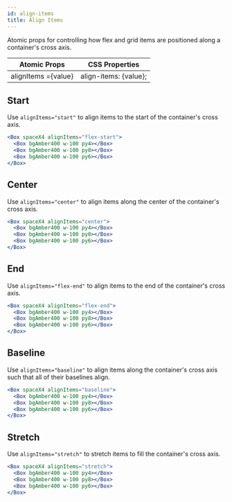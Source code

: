 ```yaml
---
id: align-items
title: Align Items
---
```


Atomic props for controlling how flex and grid items are positioned along a container's cross axis.

| Atomic Props        | CSS Properties        |
| ------------------- | --------------------- |
| alignItems ={value} | align-items: {value}; |

## Start

Use `alignItems="start"` to align items to the start of the container's cross axis.

```jsx live
<Box spaceX4 alignItems="flex-start">
  <Box bgAmber400 w-100 py4></Box>
  <Box bgAmber400 w-100 py8></Box>
  <Box bgAmber400 w-100 py6></Box>
</Box>
```

## Center

Use `alignItems="center"` to align items along the center of the container's cross axis.

```jsx live
<Box spaceX4 alignItems="center">
  <Box bgAmber400 w-100 py4></Box>
  <Box bgAmber400 w-100 py8></Box>
  <Box bgAmber400 w-100 py6></Box>
</Box>
```

## End

Use `alignItems="flex-end"` to align items to the end of the container's cross axis.

```jsx live
<Box spaceX4 alignItems="flex-end">
  <Box bgAmber400 w-100 py4></Box>
  <Box bgAmber400 w-100 py8></Box>
  <Box bgAmber400 w-100 py6></Box>
</Box>
```

## Baseline

Use `alignItems="baseline"` to align items along the container's cross axis such that all of their baselines align.

```jsx live
<Box spaceX4 alignItems="baseline">
  <Box bgAmber400 w-100 py4></Box>
  <Box bgAmber400 w-100 py8></Box>
  <Box bgAmber400 w-100 py6></Box>
</Box>
```

## Stretch

Use `alignItems="stretch"` to stretch items to fill the container's cross axis.

```jsx live
<Box spaceX4 alignItems="stretch">
  <Box bgAmber400 w-100 py4></Box>
  <Box bgAmber400 w-100 py8></Box>
  <Box bgAmber400 w-100 py6></Box>
</Box>
```
